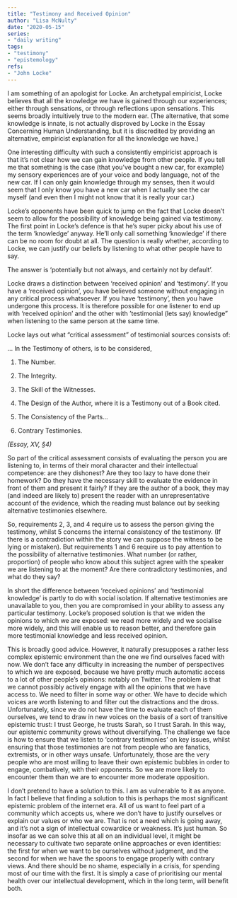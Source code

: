 ```yaml
---  
title: "Testimony and Received Opinion"  
author: "Lisa McNulty"  
date: "2020-05-15"  
series:  
- "daily writing"
tags:
- "testimony"
- "epistemology"
refs:
- "John Locke"
---
```



I am something of an apologist for Locke. An archetypal empiricist, Locke believes that all the knowledge we have is gained through our experiences; either through sensations, or through reflections upon sensations. This seems broadly intuitively true to the modern ear. (The alternative, that some knowledge is innate, is not actually disproved by Locke in the Essay Concerning Human Understanding, but it is discredited by providing an alternative, empiricist explanation for all the knowledge we have.)

One interesting difficulty with such a consistently empiricist approach is that it’s not clear how we can gain knowledge from other people. If you tell me that something is the case (that you’ve bought a new car, for example) my sensory experiences are of your voice and body language, not of the new car. If I can only gain knowledge through my senses, then it would seem that I only know you have a new car when I actually see the car myself (and even then I might not know that it is really your car.)

Locke’s opponents have been quick to jump on the fact that Locke doesn’t seem to allow for the possibility of knowledge being gained via testimony. The first point in Locke’s defence is that he’s super picky about his use of the term ‘knowledge’ anyway. He’ll only call something ‘knowledge’ if there can be no room for doubt at all. The question is really whether, according to Locke, we can justify our beliefs by listening to what other people have to say.

The answer is ‘potentially but not always, and certainly not by default’.

Locke draws a distinction between ‘received opinion’ and ‘testimony’. If you have a ‘received opinion’, you have believed someone without engaging in any critical process whatsoever. If you have ‘testimony’, then you have undergone this process. It is therefore possible for one listener to end up with ‘received opinion’ and the other with ‘testimonial (lets say) knowledge” when listening to the same person at the same time.

Locke lays out what “critical assessment” of testimonial sources consists of:

... In the Testimony of others, is to be considered,

1. The Number.

2. The Integrity.

3. The Skill of the Witnesses.

4. The Design of the Author, where it is a Testimony out of a Book cited.

5. The Consistency of the Parts…

6. Contrary Testimonies.

*(Essay, XV, §4)*

So part of the critical assessment consists of evaluating the person you are listening to, in terms of their moral character and their intellectual competence: are they dishonest? Are they too lazy to have done their homework? Do they have the necessary skill to evaluate the evidence in front of them and present it fairly? If they are the author of a book, they may (and indeed are likely to) present the reader with an unrepresentative account of the evidence, which the reading must balance out by seeking alternative testimonies elsewhere.

So, requirements 2, 3, and 4 require us to assess the person giving the testimony, whilst 5 concerns the internal consistency of the testimony. (If there is a contradiction within the story we can suppose the witness to be lying or mistaken). But requirements 1 and 6 require us to pay attention to the possibility of alternative testimonies. What number (or rather, proportion) of people who know about this subject agree with the speaker we are listening to at the moment? Are there contradictory testimonies, and what do they say?

In short the difference between ‘received opinions’ and ‘testimonial knowledge’ is partly to do with social isolation. If alternative testimonies are unavailable to you, then you are compromised in your ability to assess any particular testimony. Locke’s proposed solution is that we widen the opinions to which we are exposed: we read more widely and we socialise more widely, and this will enable us to reason better, and therefore gain more testimonial knowledge and less received opinion.

This is broadly good advice. However, it naturally presupposes a rather less complex epistemic environment than the one we find ourselves faced with now. We don’t face any difficulty in increasing the number of perspectives to which we are exposed, because we have pretty much automatic access to a lot of other people’s opinions: notably on Twitter. The problem is that we cannot possibly actively engage with all the opinions that we have access to. We need to filter in some way or other. We have to decide which voices are worth listening to and filter out the distractions and the dross. Unfortunately, since we do not have the time to evaluate each of them ourselves, we tend to draw in new voices on the basis of a sort of transitive epistemic trust: I trust George, he trusts Sarah, so I trust Sarah. In this way, our epistemic community grows without diversifying. The challenge we face is how to ensure that we listen to ‘contrary testimonies’ on key issues, whilst ensuring that those testimonies are not from people who are fanatics, extremists, or in other ways unsafe. Unfortunately, those are the very people who are most willing to leave their own epistemic bubbles in order to engage, combatively, with their opponents. So we are more likely to encounter them than we are to encounter more moderate opposition.

I don’t pretend to have a solution to this. I am as vulnerable to it as anyone. In fact I believe that finding a solution to this is perhaps the most significant epistemic problem of the internet era. All of us want to feel part of a community which accepts us, where we don’t have to justify ourselves or explain our values or who we are. That is not a need which is going away, and it’s not a sign of intellectual cowardice or weakness. It’s just human. So insofar as we can solve this at all on an individual level, it might be necessary to cultivate two separate online approaches or even identities: the first for when we want to be ourselves without judgment, and the second for when we have the spoons to engage properly with contrary views. And there should be no shame, especially in a crisis, for spending most of our time with the first. It is simply a case of prioritising our mental health over our intellectual development, which in the long term, will benefit both.